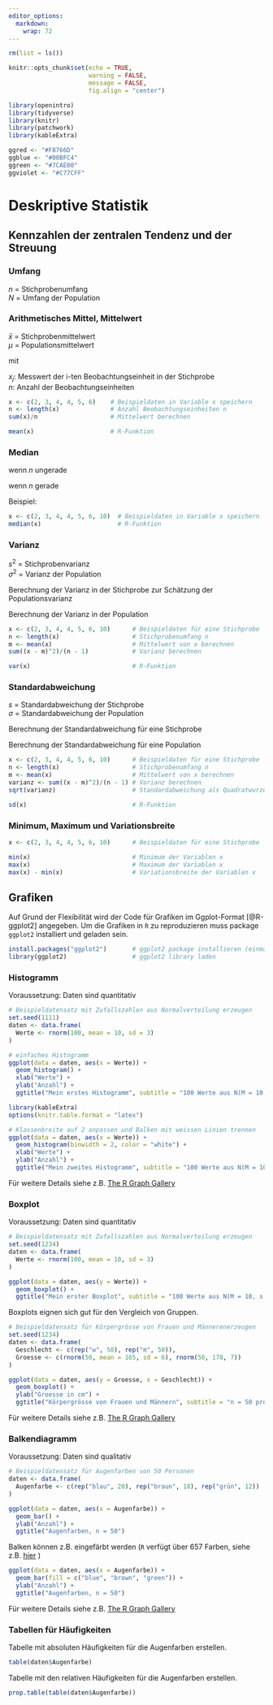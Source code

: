 ```yaml
---
editor_options: 
  markdown: 
    wrap: 72
---
```


```r
rm(list = ls())

knitr::opts_chunk$set(echo = TRUE, 
                      warning = FALSE, 
                      message = FALSE,
                      fig.align = "center")

library(openintro)
library(tidyverse)
library(knitr)
library(patchwork)
library(kableExtra)

ggred <- "#F8766D"
ggblue <- "#00BFC4"
ggreen <- "#7CAE00"
ggviolet <- "#C77CFF"
```

# Deskriptive Statistik {#Deskriptive}

## Kennzahlen der zentralen Tendenz und der Streuung

### Umfang

$n$ = Stichprobenumfang\
$N$ = Umfang der Population

### Arithmetisches Mittel, Mittelwert

$\bar{x}$ = Stichprobenmittelwert\
$\mu$ = Populationsmittelwert   

```{=tex}
\begin{equation}
  \bar{x} = \frac{\sum_{i=1}^n x_i}{n}
  (\#eq:mittelwert)
\end{equation}
```

mit  

$x_j:$ Messwert der i-ten Beobachtungseinheit in der Stichprobe  
$n:$ Anzahl der Beobachtungseinheiten

```r
x <- c(2, 3, 4, 4, 5, 6)    # Beispieldaten in Variable x speichern
n <- length(x)              # Anzahl Beobachtungseinheiten n
sum(x)/n                    # Mittelwert berechnen

mean(x)                     # R-Funktion
```

### Median

wenn $n$ ungerade

```{=tex}
\begin{equation}
  \tilde{x} = x_{\frac{n+1}{2}}
  (\#eq:median1)
\end{equation}
```

wenn $n$ gerade

```{=tex}
\begin{equation}
  \tilde{x} = \frac{1}{2}(x_{\frac{n}{2}} + {x_{\frac{n}{2}+1}})
  (\#eq:median2)
\end{equation}
```

Beispiel:

```r
x <- c(2, 3, 4, 4, 5, 6, 10)  # Beispieldaten in Variable x speichern
median(x)                     # R-Funktion
```

### Varianz

$s^2$ = Stichprobenvarianz  
$\sigma^2$ = Varianz der Population   

Berechnung der Varianz in der Stichprobe zur Schätzung der Populationsvarianz   

\begin{equation}
  s^2 = \frac{\sum_{i=1}^n (x_i - \bar{x})^2}{n-1}
  (\#eq:varsample)
\end{equation}

Berechnung der Varianz in der Population   

\begin{equation}
  \sigma^2 = \frac{\sum_{i=1}^n (x_i - \mu)^2}{n}
  (\#eq:varpop)
\end{equation}

```r
x <- c(2, 3, 4, 4, 5, 6, 10)      # Beispieldaten für eine Stichprobe
n <- length(x)                    # Stichprobenumfang n 
m <- mean(x)                      # Mittelwert von x berechnen
sum((x - m)^2)/(n - 1)            # Varianz berechnen

var(x)                            # R-Funktion
```

### Standardabweichung  

$s$ = Standardabweichung der Stichprobe  
$\sigma$ = Standardabweichung der Population  

Berechnung der Standardabweichung für eine Stichprobe   

\begin{equation}
  s = \sqrt{s^2} = \sqrt{\frac{\sum_{i=1}^n (x_i - \bar{x})^2}{n-1}}
  (\#eq:ssample)
\end{equation}   

Berechnung der Standardabweichung für eine Population

\begin{equation}
  \sigma = \sqrt{\sigma^2} = \sqrt{\frac{\sum_{i=1}^n (x_i - \mu)^2}{n}}
  (\#eq:spop)
\end{equation}

```r
x <- c(2, 3, 4, 4, 5, 6, 10)      # Beispieldaten für eine Stichprobe
n <- length(x)                    # Stichprobenumfang n 
m <- mean(x)                      # Mittelwert von x berechnen
varianz <- sum((x - m)^2)/(n - 1) # Varianz berechnen
sqrt(varianz)                     # Standardabweichung als Quadratwurzel der Varianz

sd(x)                             # R-Funktion
```

### Minimum, Maximum und Variationsbreite   

```r
x <- c(2, 3, 4, 4, 5, 6, 10)      # Beispieldaten für eine Stichprobe

min(x)                            # Minimum der Variablen x
max(x)                            # Maximum der Variablen x
max(x) - min(x)                   # Variationsbreite der Variablen x
```


## Grafiken

Auf Grund der Flexibilität wird der Code für Grafiken im Ggplot-Format [@R-ggplot2] angegeben. Um die Grafiken in `R` zu reproduzieren muss package `ggplot2` installiert und geladen sein.  

```r
install.packages("ggplot2")       # ggplot2 package installieren (einmalig)
library(ggplot2)                  # ggplot2 library laden
```


### Histogramm  

Voraussetzung: Daten sind quantitativ  

```r
# Beispieldatensatz mit Zufallszahlen aus Normalverteilung erzeugen
set.seed(1111)
daten <- data.frame(
  Werte <- rnorm(100, mean = 10, sd = 3) 
)

# einfaches Histogramm
ggplot(data = daten, aes(x = Werte)) +
  geom_histogram() +
  xlab("Werte") +
  ylab("Anzahl") +
  ggtitle("Mein erstes Histogramm", subtitle = "100 Werte aus N(M = 10, s = 3)")  
```


```r
library(kableExtra)
options(knitr.table.format = "latex")
```


```r
# Klassenbreite auf 2 anpassen und Balken mit weissen Linien trennen
ggplot(data = daten, aes(x = Werte)) +
  geom_histogram(binwidth = 2, color = "white") +
  xlab("Werte") +
  ylab("Anzahl") +
  ggtitle("Mein zweites Histogramm", subtitle = "100 Werte aus N(M = 10, s = 3)")  
```

Für weitere Details siehe z.B. [The R Graph Gallery](https://www.r-graph-gallery.com/220-basic-ggplot2-histogram.html)

### Boxplot

Voraussetzung: Daten sind quantitativ 

```r
# Beispieldatensatz mit Zufallszahlen aus Normalverteilung erzeugen
set.seed(1234)
daten <- data.frame(
  Werte <- rnorm(100, mean = 10, sd = 3) 
)

ggplot(data = daten, aes(y = Werte)) +
  geom_boxplot() +
  ggtitle("Mein erster Boxplot", subtitle = "100 Werte aus N(M = 10, s = 3)")
```

Boxplots eignen sich gut für den Vergleich von Gruppen.  

```r
# Beispieldatensatz für Körpergrösse von Frauen und Männerenerzeugen
set.seed(1234)
daten <- data.frame(
  Geschlecht <- c(rep("w", 50), rep("m", 50)),
  Groesse <- c(rnorm(50, mean = 165, sd = 6), rnorm(50, 178, 7))
)

ggplot(data = daten, aes(y = Groesse, x = Geschlecht)) +
  geom_boxplot() +
  ylab("Groesse in cm") +
  ggtitle("Körpergrösse von Frauen und Männern", subtitle = "n = 50 pro Geschlecht")
```

Für weitere Details siehe z.B. [The R Graph Gallery](https://www.r-graph-gallery.com/262-basic-boxplot-with-ggplot2.html)


### Balkendiagramm  

Voraussetzung: Daten sind qualitativ

```r
# Beispieldatensatz für Augenfarben von 50 Personen  
daten <- data.frame(
  Augenfarbe <- c(rep("blau", 20), rep("braun", 18), rep("grün", 12))
)

ggplot(data = daten, aes(x = Augenfarbe)) +
  geom_bar() +
  ylab("Anzahl") +
  ggtitle("Augenfarben, n = 50")
```

Balken können z.B. eingefärbt werden (`R` verfügt über 657 Farben, siehe z.B. [hier](http://sape.inf.usi.ch/quick-reference/ggplot2/colour) )

```r
ggplot(data = daten, aes(x = Augenfarbe)) +
  geom_bar(fill = c("blue", "brown", "green")) +
  ylab("Anzahl") +
  ggtitle("Augenfarben, n = 50")
```

Für weitere Details siehe z.B. [The R Graph Gallery](https://www.r-graph-gallery.com/barplot.html)


### Tabellen für Häufigkeiten  

Tabelle mit absoluten Häufigkeiten für die Augenfarben erstellen.  

```r
table(daten$Augenfarbe)
```

Tabelle mit den relativen Häufigkeiten für die Augenfarben erstellen.  

```r
prop.table(table(daten$Augenfarbe))
```

